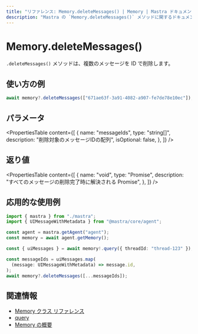 ```yaml
---
title: "リファレンス: Memory.deleteMessages() | Memory | Mastra ドキュメント"
description: "Mastra の `Memory.deleteMessages()` メソッドに関するドキュメント。ID を指定して複数のメッセージを削除します。"
---
```


# Memory.deleteMessages()

`.deleteMessages()` メソッドは、複数のメッセージを ID で削除します。

## 使い方の例

```typescript copy
await memory?.deleteMessages(["671ae63f-3a91-4082-a907-fe7de78e10ec"]);
```


## パラメータ

<PropertiesTable
  content={[
    {
      name: "messageIds",
      type: "string[]",
      description: "削除対象のメッセージIDの配列",
      isOptional: false,
    },
  ]}
/>

## 返り値

<PropertiesTable
  content={[
    {
      name: "void",
      type: "Promise<void>",
      description: "すべてのメッセージの削除完了時に解決される Promise",
    },
  ]}
/>

## 応用的な使用例

```typescript title="src/test-memory.ts" showLineNumbers copy
import { mastra } from "./mastra";
import { UIMessageWithMetadata } from "@mastra/core/agent";

const agent = mastra.getAgent("agent");
const memory = await agent.getMemory();

const { uiMessages } = await memory!.query({ threadId: "thread-123" });

const messageIds = uiMessages.map(
  (message: UIMessageWithMetadata) => message.id,
);
await memory?.deleteMessages([...messageIds]);
```


## 関連情報

- [Memory クラス リファレンス](/reference/memory/memory-class)
- [query](/reference/memory/query)
- [Memory の概要](/docs/memory/overview)